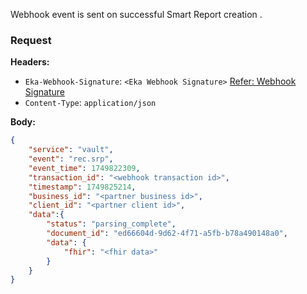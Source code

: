 Webhook event is sent on successful Smart Report creation .

### Request
**Headers:**

- `Eka-Webhook-Signature`: `<Eka Webhook Signature>`  [Refer: Webhook Signature](/api-reference/connect/webhooks/webhook-signature)
- `Content-Type`: `application/json`

**Body:**

```json
{
    "service": "vault",
    "event": "rec.srp",
    "event_time": 1749822309,
    "transaction_id": "<webhook transaction id>",
    "timestamp": 1749825214,
    "business_id": "<partner business id>",
    "client_id": "<partner client id>",
    "data":{
        "status": "parsing_complete",
        "document_id": "ed66604d-9d62-4f71-a5fb-b78a490148a0",
        "data": {
            "fhir": "<fhir data>"
        }
    }
}
```
